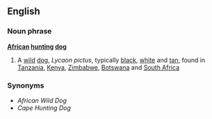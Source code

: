 ==English==
===Noun phrase===
{{wikipedia}}
'''[[African]] [[hunting]] [[dog]]'''
#A [[wild]] [[dog]], ''Lycaon pictus'', typically [[black]], [[white]] and [[tan]], found in [[Tanzania]], [[Kenya]], [[Zimbabwe]], [[Botswana]] and [[South Africa]]
===Synonyms===
*''African Wild Dog''
*''Cape Hunting Dog''